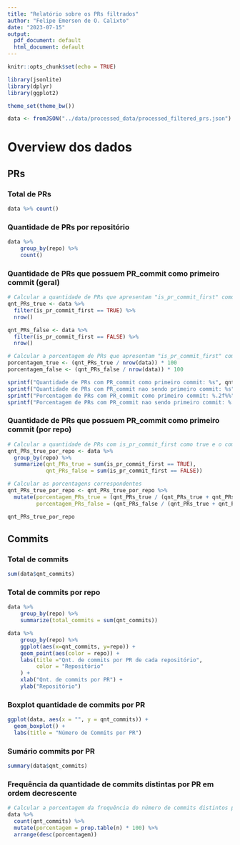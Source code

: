 ```yaml
---
title: "Relatório sobre os PRs filtrados"
author: "Felipe Emerson de O. Calixto"
date: "2023-07-15"
output:
  pdf_document: default
  html_document: default
---
```


```r
knitr::opts_chunk$set(echo = TRUE)

library(jsonlite)
library(dplyr)
library(ggplot2)

theme_set(theme_bw())

data <- fromJSON("../data/processed_data/processed_filtered_prs.json")
```

# Overview dos dados

## PRs

### Total de PRs
```r
data %>% count()
```

### Quantidade de PRs por repositório
```r
data %>%
    group_by(repo) %>%
    count()
```

### Quantidade de PRs que possuem PR_commit como primeiro commit (geral)
```r
# Calcular a quantidade de PRs que apresentam "is_pr_commit_first" como true e o complemento
qnt_PRs_true <- data %>%
  filter(is_pr_commit_first == TRUE) %>%
  nrow()

qnt_PRs_false <- data %>%
  filter(is_pr_commit_first == FALSE) %>%
  nrow()

# Calcular a porcentagem de PRs que apresentam "is_pr_commit_first" como true
porcentagem_true <- (qnt_PRs_true / nrow(data)) * 100
porcentagem_false <- (qnt_PRs_false / nrow(data)) * 100

sprintf("Quantidade de PRs com PR_commit como primeiro commit: %s", qnt_PRs_true)
sprintf("Quantidade de PRs com PR_commit nao sendo primeiro commit: %s", qnt_PRs_false)
sprintf("Porcentagem de PRs com PR_commit como primeiro commit: %.2f%%", porcentagem_true)
sprintf("Porcentagem de PRs com PR_commit nao sendo primeiro commit: %.2f%%", porcentagem_false)
```
### Quantidade de PRs que possuem PR_commit como primeiro commit (por repo)

```r
# Calcular a quantidade de PRs com is_pr_commit_first como true e o complemento agrupado por repo
qnt_PRs_true_por_repo <- data %>%
  group_by(repo) %>%
  summarize(qnt_PRs_true = sum(is_pr_commit_first == TRUE),
            qnt_PRs_false = sum(is_pr_commit_first == FALSE))

# Calcular as porcentagens correspondentes
qnt_PRs_true_por_repo <- qnt_PRs_true_por_repo %>%
  mutate(porcentagem_PRs_true = (qnt_PRs_true / (qnt_PRs_true + qnt_PRs_false)) * 100,
         porcentagem_PRs_false = (qnt_PRs_false / (qnt_PRs_true + qnt_PRs_false)) * 100)

qnt_PRs_true_por_repo
```

## Commits

### Total de commits
```r
sum(data$qnt_commits)
```

### Total de commits por repo
```r
data %>%
    group_by(repo) %>%
    summarize(total_commits = sum(qnt_commits))

data %>%
    group_by(repo) %>%
    ggplot(aes(x=qnt_commits, y=repo)) +
    geom_point(aes(color = repo)) +
    labs(title ="Qnt. de commits por PR de cada repositório",
         color = "Repositório"
    ) +
    xlab("Qnt. de commits por PR") +
    ylab("Repositório")
```

### Boxplot quantidade de commits por PR
```r
ggplot(data, aes(x = "", y = qnt_commits)) +
  geom_boxplot() +
  labs(title = "Número de Commits por PR")
```

### Sumário commits por PR
```r
summary(data$qnt_commits)
```
### Frequência da quantidade de commits distintas por PR em ordem decrescente

```r
# Calcular a porcentagem da frequência do número de commits distintos por PR e mostrar em ordem decrescente
data %>%
  count(qnt_commits) %>%
  mutate(porcentagem = prop.table(n) * 100) %>%
  arrange(desc(porcentagem))
```

